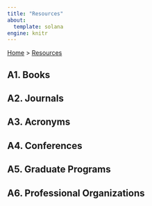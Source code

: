 ```yaml
---
title: "Resources"
about:
  template: solana
engine: knitr
---
```


[Home](../index.qmd) > [Resources](/resources/resources.qmd)

## A1. Books

## A2. Journals

## A3. Acronyms

## A4. Conferences

## A5. Graduate Programs

## A6. Professional Organizations